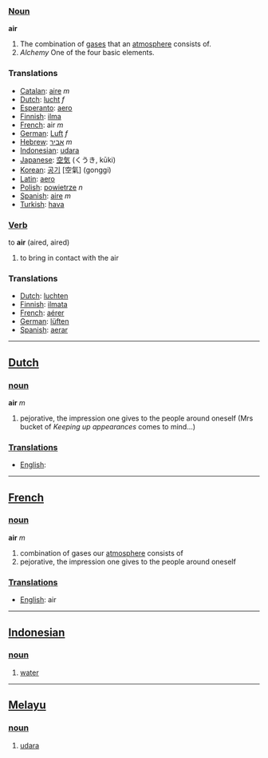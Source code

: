 ===[[Noun]]===
'''air'''

# The combination of [[gas]]es that an [[atmosphere]] consists of.
# ''Alchemy'' One of the four basic elements.

===Translations===
*[[Catalan]]: [[aire]] ''m''
*[[Dutch]]: [[lucht]] ''f''
*[[Esperanto]]: [[aero]]
*[[Finnish]]: [[ilma]]
*[[French]]: air ''m''
*[[German]]: [[Luft]] ''f''
*[[Hebrew]]: [[אביר]] ''m''
*[[Indonesian]]: [[udara]]
*[[Japanese]]: [[空気]] (くうき, kūki)
*[[Korean]]: [[공기]] [空氣] (gonggi)
*[[Latin]]: [[aero]]
*[[Polish]]: [[powietrze]] ''n''
*[[Spanish]]: [[aire]] ''m''
*[[Turkish]]: [[hava]]

===[[Verb]]===
to '''air''' (aired, aired)

# to bring in contact with the air

===Translations===
*[[Dutch]]: [[luchten]]
*[[Finnish]]: [[ilmata]]
*[[French]]: [[aérer]]
*[[German]]: [[lüften]]
*[[Spanish]]: [[aerar]]

----

==[[Dutch]]==

===[[noun]]===
'''air''' ''m''

# pejorative, the impression one gives to the people around oneself (Mrs bucket of ''Keeping up appearances'' comes to mind...)

===[[Translation]]s===
*[[English]]: [[]]

----

==[[French]]==

===[[noun]]===
'''air''' ''m''

# combination of gases our [[atmosphere]] consists of
# pejorative, the impression one gives to the people around oneself

===[[Translation]]s===
*[[English]]: air

----

==[[Indonesian]]==

===[[noun]]===

#[[water]]

----

==[[Melayu]]==

===[[noun]]===

#[[ms.wikipedia.org/wiki/Udara|udara]]